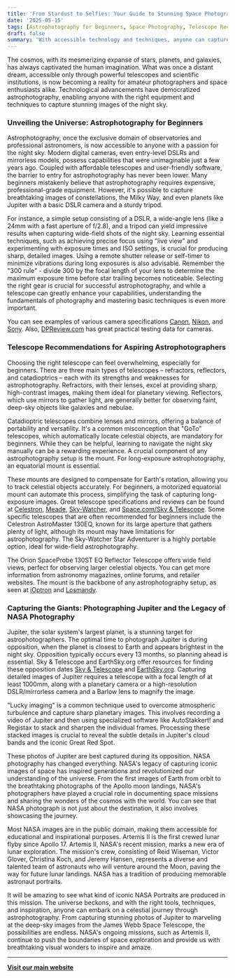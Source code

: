 ```yaml
---
title: 'From Stardust to Selfies: Your Guide to Stunning Space Photography'
date: '2025-05-15'
tags: [Astrophotography for Beginners, Space Photography, Telescope Recommendations, Photographing Jupiter, NASA Photography]
draft: false
summary: 'With accessible technology and techniques, anyone can capture stunning astrophotography, from wide-field nightscapes to detailed planetary images like Jupiter, drawing inspiration from NASA''''s legacy and its future missions like Artemis II....'
---
```


The cosmos, with its mesmerizing expanse of stars, planets, and galaxies, has always captivated the human imagination. What was once a distant dream, accessible only through powerful telescopes and scientific institutions, is now becoming a reality for amateur photographers and space enthusiasts alike. Technological advancements have democratized astrophotography, enabling anyone with the right equipment and techniques to capture stunning images of the night sky.



### Unveiling the Universe: Astrophotography for Beginners



Astrophotography, once the exclusive domain of observatories and professional astronomers, is now accessible to anyone with a passion for the night sky. Modern digital cameras, even entry-level DSLRs and mirrorless models, possess capabilities that were unimaginable just a few years ago. Coupled with affordable telescopes and user-friendly software, the barrier to entry for astrophotography has never been lower.
Many beginners mistakenly believe that astrophotography requires expensive, professional-grade equipment. However, it's possible to capture breathtaking images of constellations, the Milky Way, and even planets like Jupiter with a basic DSLR camera and a sturdy tripod.

For instance, a simple setup consisting of a DSLR, a wide-angle lens (like a 24mm with a fast aperture of f/2.8), and a tripod can yield impressive results when capturing wide-field shots of the night sky. Learning essential techniques, such as achieving precise focus using "live view" and experimenting with exposure times and ISO settings, is crucial for producing sharp, detailed images. Using a remote shutter release or self-timer to minimize vibrations during long exposures is also advisable. Remember the "300 rule" - divide 300 by the focal length of your lens to determine the maximum exposure time before star trailing becomes noticeable.
Selecting the right gear is crucial for successful astrophotography, and while a telescope can greatly enhance your capabilities, understanding the fundamentals of photography and mastering basic techniques is even more important.

You can see examples of various camera specifications [Canon](https://www.canon.ca/en), [Nikon](https://www.nikon.ca/), and [Sony](https://alphauniverse.com/). Also, [DPReview.com](https://www.dpreview.com/) has great practical testing data for cameras.



### Telescope Recommendations for Aspiring Astrophotographers



Choosing the right telescope can feel overwhelming, especially for beginners. There are three main types of telescopes – refractors, reflectors, and catadioptrics – each with its strengths and weaknesses for astrophotography. Refractors, with their lenses, excel at providing sharp, high-contrast images, making them ideal for planetary viewing. Reflectors, which use mirrors to gather light, are generally better for observing faint, deep-sky objects like galaxies and nebulae.

Catadioptric telescopes combine lenses and mirrors, offering a balance of portability and versatility.
It's a common misconception that "GoTo" telescopes, which automatically locate celestial objects, are mandatory for beginners. While they can be helpful, learning to navigate the night sky manually can be a rewarding experience. A crucial component of any astrophotography setup is the mount. For long-exposure astrophotography, an equatorial mount is essential.

These mounts are designed to compensate for Earth's rotation, allowing you to track celestial objects accurately. For beginners, a motorized equatorial mount can automate this process, simplifying the task of capturing long-exposure images. Great telescope specifications and reviews can be found at [Celestron](https://www.celestron.com/), [Meade](https://www.meade.com/), [Sky-Watcher](https://skywatcher.com/), and [Space.com/Sky & Telescope](https://skyandtelescope.org/).
Some specific telescopes that are often recommended for beginners include the Celestron AstroMaster 130EQ, known for its large aperture that gathers plenty of light, although its mount may have limitations for astrophotography. The Sky-Watcher Star Adventurer is a highly portable option, ideal for wide-field astrophotography.

The Orion SpaceProbe 130ST EQ Reflector Telescope offers wide field views, perfect for observing larger celestial objects. You can get more information from astronomy magazines, online forums, and retailer websites. The mount is the backbone of any astrophotography setup, as seen at [iOptron](https://www.ioptron.com/) and [Losmandy](https://losmandy.com/).



### Capturing the Giants: Photographing Jupiter and the Legacy of NASA Photography



Jupiter, the solar system's largest planet, is a stunning target for astrophotographers. The optimal time to photograph Jupiter is during opposition, when the planet is closest to Earth and appears brightest in the night sky. Opposition typically occurs every 13 months, so planning ahead is essential. Sky & Telescope and EarthSky.org offer resources for finding these opposition dates [Sky & Telescope](https://skyandtelescope.org/) and [EarthSky.org](https://earthsky.org/).
Capturing detailed images of Jupiter requires a telescope with a focal length of at least 1000mm, along with a planetary camera or a high-resolution DSLR/mirrorless camera and a Barlow lens to magnify the image.

"Lucky imaging" is a common technique used to overcome atmospheric turbulence and capture sharp planetary images. This involves recording a video of Jupiter and then using specialized software like AutoStakkert! and Registax to stack and sharpen the individual frames. Processing these stacked images is crucial to reveal the subtle details in Jupiter's cloud bands and the iconic Great Red Spot.

These photos of Jupiter are best captured during its opposition.
NASA photography has changed everything. NASA's legacy of capturing iconic images of space has inspired generations and revolutionized our understanding of the universe. From the first images of Earth from orbit to the breathtaking photographs of the Apollo moon landings, NASA's photographers have played a crucial role in documenting space missions and sharing the wonders of the cosmos with the world. You can see that NASA photograph is not just about the destination, it also involves showcasing the journey.

Most NASA images are in the public domain, making them accessible for educational and inspirational purposes.
Artemis II is the first crewed lunar flyby since Apollo 17. Artemis II, NASA's recent mission, marks a new era of lunar exploration. The mission's crew, consisting of Reid Wiseman, Victor Glover, Christina Koch, and Jeremy Hansen, represents a diverse and talented team of astronauts who will venture around the Moon, paving the way for future lunar landings. NASA has a tradition of producing memorable astronaut portraits.

It will be amazing to see what kind of iconic NASA Portraits are produced in this mission.
The universe beckons, and with the right tools, techniques, and inspiration, anyone can embark on a celestial journey through astrophotography. From capturing stunning photos of Jupiter to marveling at the deep-sky images from the James Webb Space Telescope, the possibilities are endless. NASA's ongoing missions, such as Artemis II, continue to push the boundaries of space exploration and provide us with breathtaking visual wonders to inspire and amaze.

---

[**Visit our main website**](https://instasoiree.com/)
